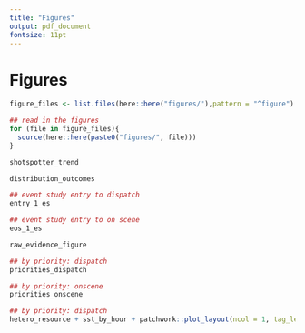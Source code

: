 ```yaml
---
title: "Figures"
output: pdf_document
fontsize: 11pt
---
```


<!-- ```{r, include=FALSE} -->
<!-- knitr::opts_chunk$set(echo = F, message = F, warning = F) -->
<!-- knitr::opts_knit$set(root.dir = rprojroot::find_rstudio_root_file()) -->
<!-- ``` -->

\FloatBarrier
# Figures

```r
figure_files <- list.files(here::here("figures/"),pattern = "^figure")

## read in the figures
for (file in figure_files){
  source(here::here(paste0("figures/", file)))
}
```



```{=latex}

\begin{figure}[t]
```
```r
shotspotter_trend
```
```{=latex}
\caption{ShotSpotter Alert Trends and Enactment Dates \label{shotspotter_trend}}
\textit{Note:} This figure depicts police districts that are implemented with ShotSpotter technology. Months are on the x-axis, while the y-axis is the number of ShotSpotter dispatches aggregated to the monthly level. The table on the right shows the corresponding implementation date for ShotSpotter technology. In Chicago, 12 of the 22 police districts have ShotSpotter technology. The dashed red line shows the implementation dates used in the main results. In some cases, the implementation date we use differs from the date given from the Chicago Police Department since the ShotSpotter dispatches data does not align. Analysis using public records date is shown in Appendix Figure BLANK. 
\end{figure}

```



```{=latex}

\begin{figure}[t]
```
```r
distribution_outcomes
```
```{=latex}
\caption{Distribution of Outcome Variables \label{distribution_outcomes}}
\textit{Note:} The two plotted variables are Call-to-Dispatch and Call-to-On-Scene. Call-to-Dispatch is time it takes for a police officer to be dispatched to the scene of the reported crime from the time of the 911 call. Call-to-On-Scene is the time from a 911 call to the time a police officer arrives at the scene of the reported crime. This sample excludes outliers that are greater than three standard deviations from the mean for each outcome. However, the main results remain consistent when including these outliers as shown in Appendix Figure BLANK.
\end{figure}
```


```{=latex}

\begin{figure}[t]
```
```r
## event study entry to dispatch
entry_1_es
```
```{=latex}
\caption{Event Study (Call-to-Dispatch) \label{entry_1_es}}
\textit{Note:} This figure shows the event study as specified in Equation 2 for Call-to-Dispatch times. Call-to-Dispatch is the amount of time from a 911 call to a police officer being dispatched to the crime scene. The x-axis denotes the number of months pre/post adoption of ShotSpotter technology. The y-axis denotes the 95\% confidence intervals and point estimates (in seconds). The red errorbars/points represent confidence intervals/point estimates from OLS estimation while the blue are from Gardner (2022) two-stage difference-in-difference estimators which are robust to heterogeneous treatment effects in staggered adoptions. All pre/post periods are normalized by the month before ShotSpotter adoption. Twelve periods are estimated, but only 11 pre-periods and 23 post-periods are reported as the -12 and +24 are binned endpoints. Controls are synonymous with the preferred specification. Standard errors are clustered at the district level. 
\end{figure}
```


```{=latex}

\begin{figure}[t]
```
```r
## event study entry to on scene
eos_1_es
```
```{=latex}
\caption{Event Study (Call-to-On-Scene) \label{eos_1_es}}
\textit{Note:} This figure shows the event study as specified in Equation 2 for Call-to-On-Scene times. Call-to-On-Scene is the amount of time from a 911 call to a police officer arriving to the crime scene. The x-axis denotes the number of months pre/post adoption of ShotSpotter technology. The y-axis denotes the 95\% confidence intervals and point estimates (in seconds). The red errorbars/points represent confidence intervals/point estimates from OLS estimation while the blue are from Gardner (2022) two-stage difference-in-difference estimators which are robust to heterogeneous treatment effects in staggered adoptions. All pre/post periods are normalized by the month before ShotSpotter adoption. Twelve periods are estimated, but only 11 pre-periods and 23 post-periods are reported as the -12 and +24 are binned endpoints. Controls are synonymous with the preferred specification. Standard errors are clustered at the district level. 
\end{figure}
```




```{=latex}

\begin{figure}[t]
```
```r
raw_evidence_figure
```
```{=latex}
\caption{Average Outcomes in Police Districts \label{raw_evidence_figure}}
\textit{Note:} Each police district is plotted on the y-axis and the average of each Priority 1 Call-to-Dispatch and Call-to-On-Scene (seconds) is on the x-axis. There are three groupings: Never Treated, ShotSpotter Active, and ShotSpotter Inactive. Never Treated refers to police districts that never received ShotSpotter technology and are plotted in light grey. All ShotSpotter-implemented districts have two distinctions: ShotSpotter Active and ShotSpotter Inactive. The red bars show prior to ShotSpotter implementation, and the blue bars show post-implementation. There are 12 of 22 police districts in Chicago that receive ShotSpotter technology. 
\end{figure}
```



```{=latex}

\begin{figure}[t]
```
```r
## by priority: dispatch
priorities_dispatch
```
```{=latex}
\caption{Effect of ShotSpotter by Priority (Call-to-Dispatch) \label{priorities_dispatch}}
\textit{Note:} This figure plots the effects of ShotSpotter on Call-to-Dispatch times by priority. At the top of each graph, the estimate combining all respective dispatch call types are displayed (Aggregate Estimate). The other five estimates are for the top five call types corresponding to each priority. For instance, Domestic Disturbance is the most frequenty Priority 1 dispatch. The x-axis shows the percent change from the mean (i.e., the point estimate divded by the mean of the outcome), as well as the corresponding 95\% confidence interval using the specification from Equation 1. Note that the data is at the district-day level. Because of this, call-types have missing data when there are no dispatches for a particular type of call in a district-day. The number of observations are shown in the y-axis (N) while the estimated point estimate (in seconds) is also reported (Estimate).
\end{figure}

```



```{=latex}
\begin{figure}[t]
```
```r
## by priority: onscene
priorities_onscene
```
```{=latex}
\caption{Effect of ShotSpotter by Priority (Call-to-On-Scene)\label{priorities_onscene}}
\textit{Note:} This figure plots the effects of ShotSpotter on Call-to-On-Scene times by priority. At the top of each graph, the estimate combining all respective dispatch call types are displayed (Aggregate Estimate). The other five estimates are for the top five call types corresponding to each priority. For instance, Domestic Disturbance is the most frequenty Priority 1 dispatch. The x-axis shows the percent change from the mean (i.e., the point estimate divded by the mean of the outcome), as well as the corresponding 95\% confidence interval using the specification from Equation 1. Note that the data is at the district-day level. Because of this, call-types have missing data when there are no dispatches for a particular type of call in a district-day. The number of observations are shown in the y-axis (N) while the estimated point estimate (in seconds) is also reported (Estimate).
\end{figure}

```


```{=latex}

\begin{figure}[t]
```
```r
## by priority: dispatch
hetero_resource + sst_by_hour + patchwork::plot_layout(ncol = 1, tag_level = "new")
```
```{=latex}
\caption{Effect of ShotSpotter by Watch \label{hetero_resource}}
\textit{Note:} This figure shows that in times when officers are responding to more ShotSpotter alerts, their response times are slower. The top figure shows Call-to-Dispatch and Call-to-On-Scene estimates split by officer watch, while the bottom figure shows the number of ShotSpotter dispatches by hour of the day. There are three main watches in Chicago: Watch 1 (12:00am - 8:00-am), Watch 2 (8:00am - 4:00pm), and Watch 3 (4:00pm - 12:00am). In the top figure, OLS estimates are shown along with 95\% confidence intervals using the specification in Equation 1. 
\end{figure}

```

